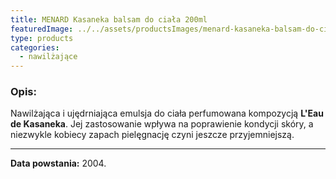 ```yaml
---
title: MENARD Kasaneka balsam do ciała 200ml
featuredImage: ../../assets/productsImages/menard-kasaneka-balsam-do-ciala-200ml.png
type: products
categories:
  - nawilżające
---
```


<h3>Opis:</h3>

Nawilżająca i ujędrniająca emulsja do ciała perfumowana kompozycją **L'Eau de Kasaneka**. Jej zastosowanie wpływa na poprawienie kondycji skóry, a niezwykle kobiecy zapach pielęgnację czyni jeszcze przyjemniejszą.

---

**Data powstania:** 2004.
